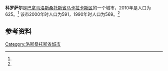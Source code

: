 {{Infobox settlement
|name                   = 科罗萨尔
|native_name            = 
|settlement_type        = [[市_(巴拿马)|市]]
|image_skyline          = 
|image_caption          = 
|image_alt              = 
|pushpin_map            =
|coordinates_display    = inline,title
|coordinates_region     = PA
|subdivision_type       = 国家
|subdivision_name       = {{flag|Panama}}
|subdivision_type1      = [[巴拿马行政区划|省份]]
|subdivision_name1      = [[洛斯桑托斯省|洛斯桑托斯省]]
|subdivision_type2      = [[区_(巴拿马)|区]]
|subdivision_name2      = [[马卡拉卡斯区|马卡拉卡斯区]]
|leader_title           = 
|leader_name            = 
|established_title      = 设立时间
|established_date       = 
|area_land_km2          = 24.7
|area_footnotes         = <ref name=inec>[http://www.contraloria.gob.pa/inec/archivos/P3601Cuadro11.xls "Cuadro 11 (Superficie, población y densidad de población en la República...)" [Table 11 (Area, population, and population density in the Republic...)<nowiki>]</nowiki>] (.xls). In {{cite web|title=Resultados Finales Básicos|trans-title=Basic Final Results|url=https://www.contraloria.gob.pa/inec/publicaciones/Publicaciones.aspx?ID_SUBCATEGORIA=59&ID_PUBLICACION=360&ID_IDIOMA=1&ID_CATEGORIA=13|publisher=[[巴拿马国家统计及普查局|巴拿马国家统计及普查局]]|accessdate=May 26, 2015|language=es}}</ref>
|population_as_of       = 2010
|population_total       = 625
|population_footnotes   = <ref name=inec/>
|population_density_km2 = 25.4
|population_note        = 人口密度数据由计算得出
|timezone1              = [[北美东部时区|东部时区]]
|utc_offset1            = −5
|latd                   = 
|latm                   = 
|lats                   = 
|latNS                  = 
|longd                  = 
|longm                  = 
|longs                  = 
|longEW                 = }}

'''科罗萨尔'''是[[巴拿马|巴拿马]][[洛斯桑托斯省|洛斯桑托斯省]][[马卡拉卡斯区|马卡拉卡斯区]]的一个城市，2010年是人口为625。<ref name=inec/> 该市2000年时人口为591，1990年时人口为569。<ref name=inec/>

==参考资料==
{{reflist}}

{{Panama-geo-stub}}
{{Los Santos Province}}

{{coord|7.7500|N|80.4833|W|display=title}}

[[Category:洛斯桑托斯省城市|Category:洛斯桑托斯省城市]]